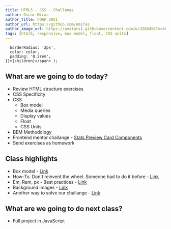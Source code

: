 ```yaml
---
title: HTML5 - CSS - Challange
author: Oscar Miras
author_title: FOAP 2021
author_url: https://github.com/omiras
author_image_url: https://avatars1.githubusercontent.com/u/3286458?s=460&v=4
tags: [html5, responsive, box model, float, CSS units]
---
```


      borderRadius: '2px',
      color: color,
      padding: '0.2rem',
    }}>{children}</span> );

## __<Highlight color="#ff8000">What are we going to do today?</Highlight>__

* Review HTML structure exercises
* CSS Specificity
* CSS
    * Box model
    * Media queries
    * Display values
    * Float
    * CSS Units
* BEM Methodology
* Frontend mentor challange - [Stats Preview Card Components](https://www.frontendmentor.io/challenges/stats-preview-card-component-8JqbgoU62)
* Send exercises as homework

## __<Highlight color="#ff8000">Class highlights</Highlight>__ 

* Box model - [Link](https://developer.mozilla.org/es/docs/Web/CSS/box-sizing)
* How-To. Don't reinvent the wheel. Someone had to do it before - [Link](https://www.w3schools.com/howto)
* Em, Rem, px - Best practices - [Link](https://blog.devgenius.io/a-bite-sized-best-practices-guide-for-css-units-em-rem-px-and-more-f621c0d56df4)
* Background images - [Link](https://www.w3schools.com/html/html_images_background.asp)
* Another way to solve our challange - [Link](https://www.google.com/search?q=frontendmentor.io+solutions+stats+preview&oq=frontendmentor.io+solutions+stats+preview&aqs=chrome..69i57j33i160l3.27598j1j7&sourceid=chrome&ie=UTF-8)


## __<Highlight color="#ff8000">What are we going to do next class?</Highlight>__

* Full project in JavaScript


